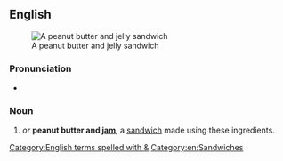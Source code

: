 ==English==
[[File:Peanut-Butter-Jelly-Sandwich.jpg|thumb|A peanut butter and jelly sandwich]]

===Pronunciation===
* {{IPA|[ˌpiːˌbiː.ənˈd͡ʒeɪ]|lang=en}}

===Noun===
{{en-noun}}

# {{initialism of|lang=en|[[peanut butter]] [[and]] [[jelly]]|nodot=1}} ''or'' '''peanut butter and [[jam]]''', a [[sandwich]] made using these ingredients.

[[Category:English terms spelled with &]]
[[Category:en:Sandwiches]]